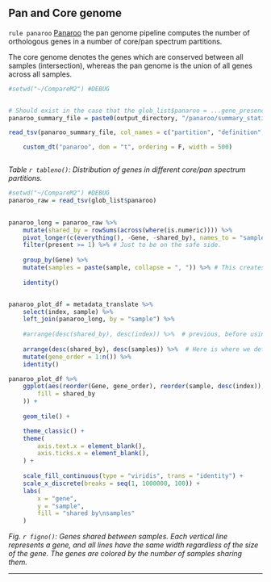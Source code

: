 


## Pan and Core genome

`rule panaroo` [Panaroo](https://gtonkinhill.github.io/panaroo/#/) the pan genome pipeline computes the number of orthologous genes in a number of core/pan spectrum partitions.

The core genome denotes the genes which are conserved between all samples (intersection), whereas the pan genome is the union of all genes across all samples.

```r


#setwd("~/CompareM2") #DEBUG


# Should exist in the case that the glob_list$panaroo = ...gene_presence_absence.Rtab file exists.
panaroo_summary_file = paste0(output_directory, "/panaroo/summary_statistics.txt")

read_tsv(panaroo_summary_file, col_names = c("partition", "definition", "count")) %>% 

    custom_dt("panaroo", dom = "t", ordering = F, width = 500)



```

*Table `r tableno()`: Distribution of genes in different core/pan spectrum partitions.*

```r


#setwd("~/CompareM2") #DEBUG
panaroo_raw = read_tsv(glob_list$panaroo)
 

panaroo_long = panaroo_raw %>% 
    mutate(shared_by = rowSums(across(where(is.numeric)))) %>%
    pivot_longer(c(everything(), -Gene, -shared_by), names_to = "sample", values_to = "present", cols_vary = "slowest") %>% 
    filter(present >= 1) %>% # Just to be on the safe side.
    
    group_by(Gene) %>% 
    mutate(samples = paste(sample, collapse = ", ")) %>% # This creates a sortable column that identifies the unique combination of samples, so they can be ordered better.
    
    identity()


panaroo_plot_df = metadata_translate %>% 
    select(index, sample) %>% 
    left_join(panaroo_long, by = "sample") %>% 
    
    #arrange(desc(shared_by), desc(index)) %>%  # previous, before using "samples"
    
    arrange(desc(shared_by), desc(samples)) %>%  # Here is where we define the gene order
    mutate(gene_order = 1:n()) %>% 
    identity()

panaroo_plot_df %>%
    ggplot(aes(reorder(Gene, gene_order), reorder(sample, desc(index)), 
        fill = shared_by
    )) +
    
    geom_tile() +

    theme_classic() +
    theme(
        axis.text.x = element_blank(),
        axis.ticks.x = element_blank(),
    ) +
    
    scale_fill_continuous(type = "viridis", trans = "identity") +
    scale_x_discrete(breaks = seq(1, 1000000, 100)) +
    labs(
        x = "gene",
        y = "sample",
        fill = "shared by\nsamples"
    )

```

*Fig. `r figno()`: Genes shared between samples. Each vertical line represents a gene, and all lines have the same width regardless of the size of the gene. The genes are colored by the number of samples sharing them.*


---




